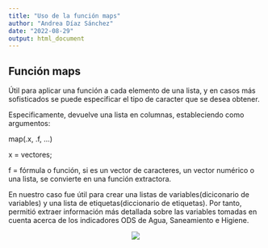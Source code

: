 ```yaml
---
title: "Uso de la función maps"
author: "Andrea Díaz Sánchez"
date: "2022-08-29"
output: html_document
---
```



## Función maps

Útil para aplicar una función a cada elemento de una lista, y en casos más sofisticados se puede especificar el tipo de caracter que se desea obtener.

Especificamente, devuelve una lista en columnas, estableciendo como argumentos: 

map(.x, .f, ...)

x = vectores;

f = fórmula o función, si es un vector de caracteres, un vector numérico o una lista, se convierte en una función extractora. 

En nuestro caso fue útil para crear una listas de  variables(diciconario de variables) y una lista de etiquetas(diccionario de etiquetas). Por tanto, permitió extraer información más detallada sobre las variables tomadas en cuenta acerca de los indicadores ODS de Agua, Saneamiento e Higiene. 

<center>

![](agua.png)

</center>